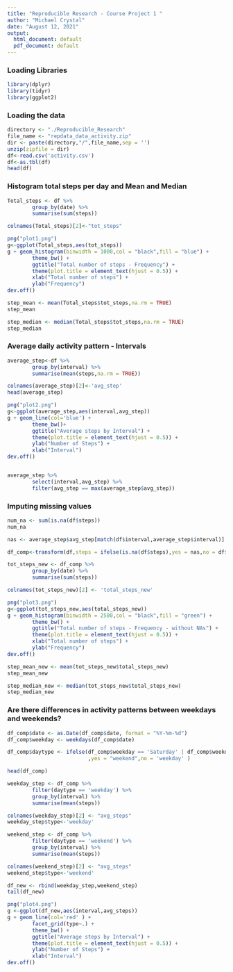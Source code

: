 ---
title: "Reproducible Research - Course Project 1 "
author: "Michael Crystal"
date: "August 12, 2021"
output:
  html_document: default
  pdf_document: default
---

### Loading Libraries

```{r,echo=TRUE,results='hide',message=FALSE,warning=FALSE}
library(dplyr)
library(tidyr)
library(ggplot2)
```

### Loading the data 

```{r,echo=TRUE,warning=FALSE}
directory <- "./Reproducible_Research"
file_name <- "repdata_data_activity.zip"
dir <- paste(directory,"/",file_name,sep = '')
unzip(zipfile = dir)
df<-read.csv('activity.csv')
df<-as.tbl(df)
head(df)
```

### Histogram total steps per day and Mean and Median

```{r,echo=TRUE,warning=FALSE,message=FALSE}
Total_steps <- df %>%
        group_by(date) %>%
        summarise(sum(steps))

colnames(Total_steps)[2]<-"tot_steps"

png("plot1.png")
g<-ggplot(Total_steps,aes(tot_steps))
g + geom_histogram(binwidth = 1000,col = "black",fill = "blue") +
        theme_bw() + 
        ggtitle("Total number of steps - Frequency") + 
        theme(plot.title = element_text(hjust = 0.5)) +
        xlab("Total number of steps") + 
        ylab("Frequency")
dev.off()

step_mean <- mean(Total_steps$tot_steps,na.rm = TRUE)
step_mean

step_median <- median(Total_steps$tot_steps,na.rm = TRUE)
step_median
```

### Average daily activity pattern - Intervals 

```{r,echo=TRUE,warning=FALSE,message=FALSE}
average_step<-df %>%
        group_by(interval) %>%
        summarise(mean(steps,na.rm = TRUE))

colnames(average_step)[2]<-'avg_step'
head(average_step)

png("plot2.png")
g<-ggplot(average_step,aes(interval,avg_step))
g + geom_line(col='blue') +
        theme_bw()+
        ggtitle("Average steps by Interval") + 
        theme(plot.title = element_text(hjust = 0.5)) +
        ylab("Number of Steps") + 
        xlab("Interval")
dev.off()


average_step %>%
        select(interval,avg_step) %>%
        filter(avg_step == max(average_step$avg_step))
```

### Imputing missing values

```{r,echo=TRUE,warning=FALSE,message=FALSE}

num_na <- sum(is.na(df$steps))
num_na

nas <- average_step$avg_step[match(df$interval,average_step$interval)]

df_comp<-transform(df,steps = ifelse(is.na(df$steps),yes = nas,no = df$steps))

tot_steps_new <- df_comp %>%
        group_by(date) %>%
        summarise(sum(steps))

colnames(tot_steps_new)[2] <- 'total_steps_new'

png("plot3.png")
g<-ggplot(tot_steps_new,aes(total_steps_new))
g + geom_histogram(binwidth = 2500,col = "black",fill = "green") +
        theme_bw() + 
        ggtitle("Total number of steps - Frequency - without NAs") + 
        theme(plot.title = element_text(hjust = 0.5)) +
        xlab("Total number of steps") + 
        ylab("Frequency")
dev.off()

step_mean_new <- mean(tot_steps_new$total_steps_new)
step_mean_new

step_median_new <- median(tot_steps_new$total_steps_new)
step_median_new
```

### Are there differences in activity patterns between weekdays and weekends?

```{r, echo=TRUE,warning=FALSE,message=FALSE}

df_comp$date <- as.Date(df_comp$date, format = "%Y-%m-%d")
df_comp$weekday <- weekdays(df_comp$date)

df_comp$daytype <- ifelse(df_comp$weekday == 'Saturday' | df_comp$weekday == 'Sunday'
                          ,yes = "weekend",no = 'weekday' )

head(df_comp)

weekday_step <- df_comp %>%
        filter(daytype == 'weekday') %>%
        group_by(interval) %>%
        summarise(mean(steps))

colnames(weekday_step)[2] <- "avg_steps"
weekday_step$type<-'weekday'

weekend_step <- df_comp %>%
        filter(daytype == 'weekend') %>%
        group_by(interval) %>%
        summarise(mean(steps))

colnames(weekend_step)[2] <- "avg_steps"
weekend_step$type<-'weekend'

df_new <- rbind(weekday_step,weekend_step)
tail(df_new)

png("plot4.png")
g <-ggplot(df_new,aes(interval,avg_steps))
g + geom_line(col='red' ) +
        facet_grid(type~.) +
        theme_bw() +
        ggtitle("Average steps by Interval") + 
        theme(plot.title = element_text(hjust = 0.5)) +
        ylab("Number of Steps") + 
        xlab("Interval")
dev.off()

```


